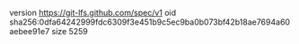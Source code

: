 version https://git-lfs.github.com/spec/v1
oid sha256:0dfa64242999fdc6309f3e451b9c5ec9ba0b073bf42b18ae7694a60aebee91e7
size 5259
